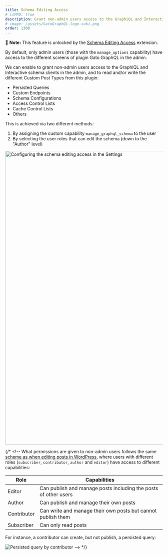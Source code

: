 ```yaml
---
title: Schema Editing Access
# isPRO: true
description: Grant non-admin users access to the GraphiQL and Interactive schema clients in the admin, and to access the different screens in Gato GraphQL.
# image: /assets/GatoGraphQL-logo-suki.png
order: 1300
---
```


📣 **Note:** This feature is unlocked by the [Schema Editing Access](/extensions/schema-editing-access/) extension.

By default, only admin users (those with the `manage_options` capability) have access to the different screens of plugin Gato GraphQL in the admin.

We can enable to grant non-admin users access to the GraphiQL and Interactive schema clients in the admin, and to read and/or write the different Custom Post Types from this plugin:

- Persisted Queries
- Custom Endpoints
- Schema Configurations
- Access Control Lists
- Cache Control Lists
- Others

This is achieved via two different methods:

1. By assigning the custom capability `manage_graphql_schema` to the user
2. By selecting the user roles that can edit the schema (down to the "Author" level)

<Image
  src="/assets/extensions/upstream-pro/settings-schema-editing-access.png"
  width="1024"
  height="940"
  alt="Configuring the schema editing access in the Settings"
  caption="Configuring the schema editing access in the Settings"
/>

{/* <!-- What permissions are given to non-admin users follows the same <a href="https://wordpress.org/support/article/roles-and-capabilities/#summary-of-roles" target="_blank">scheme as when editing posts in WordPress</a>, where users with different roles (`subscriber`, `contributor`, `author` and `editor`) have access to different capabilities:

| Role | Capabilities |
| --- | --- |
| Editor | Can publish and manage posts including the posts of other users |
| Author | Can publish and manage their own posts |
| Contributor | Can write and manage their own posts but cannot publish them |
| Subscriber | Can only read posts |

For instance, a contributor can create, but not publish, a persisted query:

![Persisted query by contributor](/assets/guides/upstream-pro/new-persisted-query-by-contributor.png "Persisted query by contributor") --> */}
